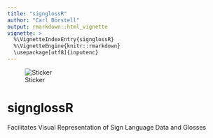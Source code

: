 ```yaml
---
title: "signglossR"
author: "Carl Börstell"
output: rmarkdown::html_vignette
vignette: >
  %\VignetteIndexEntry{signglossR}
  %\VignetteEngine{knitr::rmarkdown}
  \usepackage[utf8]{inputenc}
---
```


![Sticker](sticker_signglossR.png)

# signglossR
Facilitates Visual Representation of Sign Language Data and Glosses
